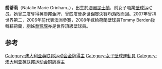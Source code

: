 {{Infobox squash player
| name              = 喬蒂荊<br />Natalie Grinham
| image= 
| caption    = 
| fullname                = Natalie Marie Grinham<ref>{{cite web| url = http://www.womenaustralia.info/biogs/AWE2665b.htm| title = Australian women biographical entry| publisher = Womenaustralia.info| accessdate = 2008-12-24| archive-date = 2020-08-06| archive-url = https://web.archive.org/web/20200806020533/http://www.womenaustralia.info/biogs/AWE2665b.htm| dead-url = no}}</ref>
| nickname                =
| country                 = {{NED}}<br>{{AUS}} (2008年2月前)
| residence               = [[阿梅爾城|阿梅爾城]]
| birth_date              = {{birth date and age|df=yes|1978|3|16}}
| birth_place             = [[Toowoomba|Toowoomba]]
| death_date              =
| death_place             =
| height                  = {{convert|1.55|m|ftin|abbr=on}}
| weight                  = 126
| turnedpro               = 1995
| retired                 = 2014
| plays                   = 右手
| coach                   = Allistair McCaw
| racquet                 = Dunlop
| website                 =
| event                   = 女子單打
| years_active            = 22
| highest_ranking         = No. 2
| date_of_highest_ranking = February, 2007
| current_ranking         = No. 26
| date_of_current_ranking = June, 2014
| WorldOpenresult         = '''亞軍''' (2004、2006、2007、2009)
| played                  =
| titles                  = 15
| finals                  = 36
| updated                 = June, 2014
}}
'''喬蒂莉'''（Natalie Marie Grinham，{{bd|1978年|3月16日||}}），出生於[[澳洲|澳洲]][[昆士蘭|昆士蘭]]，前女子職業[[壁球|壁球]]运动员。她曾三度奪得英聯邦金牌，曾四度晉身世錦賽決賽均落敗而回。2007年曾排世界第二，2006年前代表澳洲參賽，2008年嫁給荷蘭壁球員Tommy Berden後轉藉荷蘭，胞姊[[喬珮琛|喬珮琛]]亦是世界頂級壁球員。
==参考==
{{refs}}
{{australia-bio-stub}}
{{DEFAULTSORT:Grinham}}
[[Category:澳大利亚英联邦运动会金牌得主|Category:澳大利亚英联邦运动会金牌得主]]
[[Category:女子壁球運動員|Category:女子壁球運動員]]
[[Category:澳大利亚英联邦运动会铜牌得主|Category:澳大利亚英联邦运动会铜牌得主]]